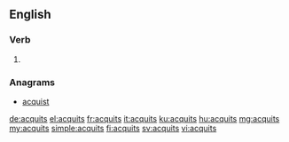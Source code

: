 ==English==

===Verb===
{{head|en}}

# {{en-third-person singular of|acquit}}

===Anagrams===
* [[acquist#English|acquist]]

[[de:acquits]]
[[el:acquits]]
[[fr:acquits]]
[[it:acquits]]
[[ku:acquits]]
[[hu:acquits]]
[[mg:acquits]]
[[my:acquits]]
[[simple:acquits]]
[[fi:acquits]]
[[sv:acquits]]
[[vi:acquits]]